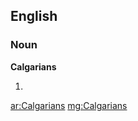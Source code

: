 ==English==

===Noun===
'''Calgarians'''

# {{plural of|[[Calgarian]]}}

[[ar:Calgarians]]
[[mg:Calgarians]]